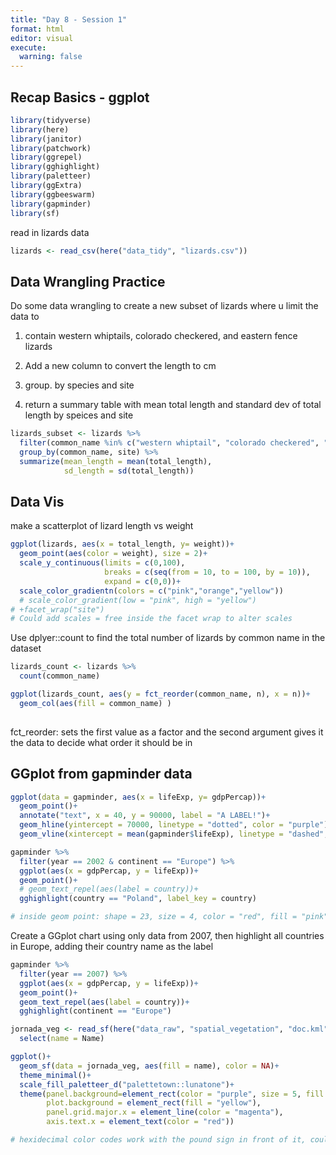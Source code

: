 ```yaml
---
title: "Day 8 - Session 1"
format: html
editor: visual
execute: 
  warning: false
---
```


## Recap Basics - ggplot

```r
library(tidyverse)
library(here)
library(janitor)
library(patchwork)
library(ggrepel)
library(gghighlight)
library(paletteer)
library(ggExtra)
library(ggbeeswarm)
library(gapminder)
library(sf)
```

read in lizards data

```r

lizards <- read_csv(here("data_tidy", "lizards.csv"))
```

## Data Wrangling Practice

Do some data wrangling to create a new subset of lizards where u limit the data to

1.  contain western whiptails, colorado checkered, and eastern fence lizards

2.  Add a new column to convert the length to cm

3.  group. by species and site

4.  return a summary table with mean total length and standard dev of total length by speices and site

```r
lizards_subset <- lizards %>% 
  filter(common_name %in% c("western whiptail", "colorado checkered", "eastern fence")) %>%   mutate(total_length_cm = total_length/10) %>% 
  group_by(common_name, site) %>% 
  summarize(mean_length = mean(total_length),
            sd_length = sd(total_length))
```

## Data Vis

make a scatterplot of lizard length vs weight

```r
ggplot(lizards, aes(x = total_length, y= weight))+
  geom_point(aes(color = weight), size = 2)+
  scale_y_continuous(limits = c(0,100),
                     breaks = c(seq(from = 10, to = 100, by = 10)),
                     expand = c(0,0))+
  scale_color_gradientn(colors = c("pink","orange","yellow"))
  # scale_color_gradient(low = "pink", high = "yellow")
# +facet_wrap("site") 
# Could add scales = free inside the facet wrap to alter scales
```

Use dplyer::count to find the total number of lizards by common name in the dataset

```r
lizards_count <- lizards %>% 
  count(common_name)

ggplot(lizards_count, aes(y = fct_reorder(common_name, n), x = n))+
  geom_col(aes(fill = common_name) )
  
```

fct_reorder: sets the first value as a factor and the second argument gives it the data to decide what order it should be in

## GGplot from gapminder data

```r
ggplot(data = gapminder, aes(x = lifeExp, y= gdpPercap))+
  geom_point()+
  annotate("text", x = 40, y = 90000, label = "A LABEL!")+
  geom_hline(yintercept = 70000, linetype = "dotted", color = "purple")+
  geom_vline(xintercept = mean(gapminder$lifeExp), linetype = "dashed", color = "green")
```

```r
gapminder %>% 
  filter(year == 2002 & continent == "Europe") %>% 
  ggplot(aes(x = gdpPercap, y = lifeExp))+
  geom_point()+
  # geom_text_repel(aes(label = country))+
  gghighlight(country == "Poland", label_key = country)

# inside geom point: shape = 23, size = 4, color = "red", fill = "pink"
```

Create a GGplot chart using only data from 2007, then highlight all countries in Europe, adding their country name as the label

```r
gapminder %>% 
  filter(year == 2007) %>% 
  ggplot(aes(x = gdpPercap, y = lifeExp))+
  geom_point()+
  geom_text_repel(aes(label = country))+
  gghighlight(continent == "Europe")
```

```r
jornada_veg <- read_sf(here("data_raw", "spatial_vegetation", "doc.kml")) %>% 
  select(name = Name)

ggplot()+
  geom_sf(data = jornada_veg, aes(fill = name), color = NA)+
  theme_minimal()+
  scale_fill_paletteer_d("palettetown::lunatone")+
  theme(panel.background=element_rect(color = "purple", size = 5, fill = "pink"),
        plot.background = element_rect(fill = "yellow"),
        panel.grid.major.x = element_line(color = "magenta"),
        axis.text.x = element_text(color = "red"))

# hexidecimal color codes work with the pound sign in front of it, could also use RGB with the 3 values after it
```
